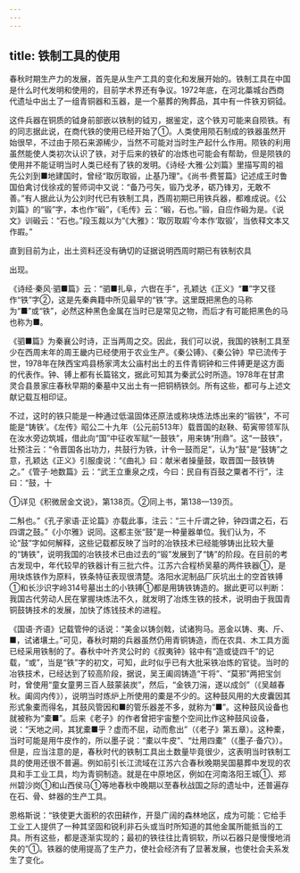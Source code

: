 ```yaml
---
---
---
```

title: 铁制工具的使用
---



春秋时期生产力的发展，首先是从生产工具的变化和发展开始的。铁制工具在中国是什么时代发明和使用的，目前学术界还有争议。1972年底，在河北藁城台西商代遗址中出土了一组青铜器和玉器，是一个墓葬的殉葬品，其中有一件铁刃铜钺。

这件兵器在铜质的钺身前部嵌以铁制的钺刃，据鉴定，这个铁刃可能来自陨铁。有的同志据此说，在商代铁的使用已经开始了①。人类使用陨石制成的铁器虽然开始很早，不过由于陨石来源稀少，当然不可能对当时生产起什么作用。陨铁的利用虽然能使人类初次认识了铁，对于后来的铁矿的冶炼也可能会有帮助，但是陨铁的使用并不能证明当时人类已经有了铁的发明。《诗经·大雅·公刘篇》里描写周的祖先公刘到■地建国时，曾经“取厉取锻，止基乃理”。《尚书·费誓篇》记述成王时鲁国伯禽讨伐徐戎的誓师词中又说：“备乃弓矢，锻乃戈矛，砺乃锋刃，无敢不善。”有人据此认为公刘时代已有铁制工具，西周初期已用铁兵器，都难成说。《公刘篇》的“锻”字，本也作“碫”，《毛传》云：“碫，石也。”锻，自应作碫为是。《说文》训碫云：“石也。”段玉裁以为“《大雅》：‘取厉取嘏’今本作‘取锻’，当依释文本又作嘏。”

直到目前为止，出土资料还没有确切的证据说明西周时期已有铁制农具

出现。

《诗经·秦风·驷■篇》云：“驷■扎阜，六辔在手”，孔颖达《正义》“■”字又径作“铁”字②，这是先秦典籍中所见最早的“铁”字。这里既把黑色的马称为“■”或“铁”，必然这种黑色金属在当时已是常见之物，而后才有可能把黑色的马也称为■。

《驷■篇》为秦襄公时诗，正当两周之交。因此，我们可以说，我国的铁制工具至少在西周末年的周王畿内已经使用于农业生产。《秦公镈》、《秦公钟》早已流传于世，1978年在陕西宝鸡县杨家湾太公庙村出土的五件青铜钟和三件镈更是这方面的代表作。钟、镈上都有长篇铭文，据此可知其为秦武公时所造。1978年在甘肃灵合县景家庄春秋早期的秦墓中又出土有一把铜柄铁剑。所有这些，都可与上述文献记载互相印证。

不过，这时的铁只能是一种通过低温固体还原法或称块炼法炼出来的“锻铁”，不可能是“铸铁’。《左传》昭公二十九年（公元前513年）载晋国的赵鞅、荀寅带领军队在汝水旁边筑城，借此向“国”中征收军赋“一鼓铁”，用来铸“刑鼎”。这“一鼓铁”，壮预注云：“令晋国各出功力，共鼓行为铁，计令一鼓而足”，认为“鼓”是“鼓铸”之意，孔颖达《正义》引服虔说：“《曲礼》曰：献米者操量鼓，取晋国一鼓铁铸之。”《管子·地数篇》云：“武王立重泉之戍，今曰：民自有百鼓之粟者不行”，注曰：“鼓，十

①详见《积微居金文说》，第138页。②同上书，第138—139页。

二斛也。”《孔子家语·正论篇》亦载此事，注云：“三十斤谓之钟，钟四谓之石，石四谓之鼓。”《小尔雅》说同。这都主张“鼓”是一种量器单位。我们认为，不论“鼓”字如何解释，这些记载都反映了当时的冶铁技术已经能够铸出比较大量的“铸铁”，说明我国的冶铁技术已由过去的“锻”发展到了“铸”的阶段。在目前的考古发现中，年代较早的铁器计有三批六件。江苏六合程桥吴墓的两件铁器①，是用块炼铁作为原料，铁条特征表现很清楚。洛阳水泥制品厂灰坑出土的空首铁镈①和长沙识字岭314号墓出土的小铁镈①都是用铸铁铸造的。据此更可以判断：我国古代劳动人民在掌握块炼法不久，就发明了冶炼生铁的技术，说明由于我国青铜鼓铸技术的发展，加快了炼钱技术的进程。

《国语·齐语》记载管仲的话说：“美金以铸剑戟，试诸狗马。恶金以铸、夷、斤、■，试诸壤土。”可见，春秋时期的兵器虽然仍用青铜铸造，而在农具、木工具方面已经采用铁制的了。春秋中叶齐灵公时的《叔夷钟》铭中有“造或徒四千”的记载，“或”，当是“铁”字的初文，可知，此时似乎已有大批采铁冶炼的官徒。当时的冶铁技术，已经达到了较高阶段，据说，吴王阖闾铸造“干将”、“莫邪”两把宝剑时，曾使用“童女童男三百人鼓蒙装炭”，然后，“金铁刀湍，遂以成剑”（《吴越春秋。阖闾内传》），说明当时炼炉上所使用的橐是不少的。这种鼓风用的大皮囊因其形式象橐而得名，其鼓风管因和■的管乐器差不多，就称为“■”。这种鼓风设备也就被称为“橐■”。后来《老子》的作者曾把宇宙整个空间比作这种鼓风设备，说：“天地之间，其犹橐■乎？虚而不屈，动而愈出”（《老子》第五章）。这种橐，当时可能是用牛皮作的，所以墨子说：“橐以牛皮”、“灶用四橐”（《墨子·备穴》）。但是，应当注意的是，春秋时代的铁制工具出土数量毕竟很少，这表明当时铁制工具的使用还很不普遍。例如前引长江流域在江苏六合春秋晚期吴国墓葬中发现的农具和手工业工具，均为青铜制造。就是在中原地区，例如在河南洛阳王城①、郑州碧沙岗①和山西侯马①等地春秋中晚期以至春秋战国之际的遗址中，还普遍存在石、骨、蚌器的生产工具。

恩格斯说：“铁使更大面积的农田耕作，开垦广阔的森林地区，成为可能：它给手工业工人提供了一种其坚固和锐利非石头或当时所知道的其他金属所能抵当的工具。所有这些，都是逐渐实现的；最初的铁往往比青铜软，所以石器只是慢慢地消失的”①。铁器的使用提高了生产力，使社会经济有了显著发展，也使社会夫系发生了变化。